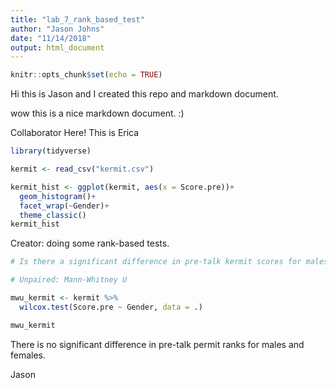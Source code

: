 ```yaml
---
title: "lab_7_rank_based_test"
author: "Jason Johns"
date: "11/14/2018"
output: html_document
---
```


```r
knitr::opts_chunk$set(echo = TRUE)
```

Hi this is Jason and I created this repo and markdown document.

wow this is a nice markdown document. :)

Collaborator Here! This is Erica 
```r
library(tidyverse)

kermit <- read_csv("kermit.csv")

kermit_hist <- ggplot(kermit, aes(x = Score.pre))+
  geom_histogram()+
  facet_wrap(~Gender)+
  theme_classic()
kermit_hist
```

Creator: doing some rank-based tests.

```r

# Is there a significant difference in pre-talk kermit scores for males and females?

# Unpaired: Mann-Whitney U

mwu_kermit <- kermit %>%
  wilcox.test(Score.pre ~ Gender, data = .)

mwu_kermit

```

There is no significant difference in pre-talk permit ranks for males and females.

Jason


